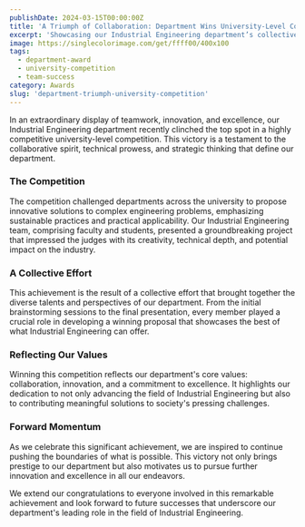 ```yaml
---
publishDate: 2024-03-15T00:00:00Z
title: 'A Triumph of Collaboration: Department Wins University-Level Competition'
excerpt: 'Showcasing our Industrial Engineering department’s collective achievement in winning a prestigious university-level competition, emphasizing teamwork and innovation.'
image: https://singlecolorimage.com/get/ffff00/400x100
tags:
  - department-award
  - university-competition
  - team-success
category: Awards
slug: 'department-triumph-university-competition'
---
```


In an extraordinary display of teamwork, innovation, and excellence, our Industrial Engineering department recently clinched the top spot in a highly competitive university-level competition. This victory is a testament to the collaborative spirit, technical prowess, and strategic thinking that define our department.

### The Competition

The competition challenged departments across the university to propose innovative solutions to complex engineering problems, emphasizing sustainable practices and practical applicability. Our Industrial Engineering team, comprising faculty and students, presented a groundbreaking project that impressed the judges with its creativity, technical depth, and potential impact on the industry.

### A Collective Effort

This achievement is the result of a collective effort that brought together the diverse talents and perspectives of our department. From the initial brainstorming sessions to the final presentation, every member played a crucial role in developing a winning proposal that showcases the best of what Industrial Engineering can offer.

### Reflecting Our Values

Winning this competition reflects our department's core values: collaboration, innovation, and a commitment to excellence. It highlights our dedication to not only advancing the field of Industrial Engineering but also to contributing meaningful solutions to society's pressing challenges.

### Forward Momentum

As we celebrate this significant achievement, we are inspired to continue pushing the boundaries of what is possible. This victory not only brings prestige to our department but also motivates us to pursue further innovation and excellence in all our endeavors.

We extend our congratulations to everyone involved in this remarkable achievement and look forward to future successes that underscore our department's leading role in the field of Industrial Engineering.
